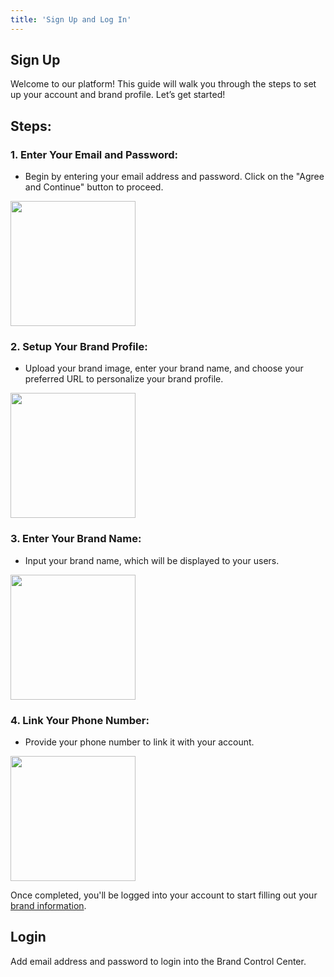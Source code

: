 ```yaml
---
title: 'Sign Up and Log In'
---
```


## Sign Up

Welcome to our platform! This guide will walk you through the steps to set up your account and brand profile. Let’s get started! 
  
## Steps:

### 1.  Enter Your Email and Password:
    

-   Begin by entering your email address and password. Click on the "Agree and Continue" button to proceed.  
      
<img height="200" src="/visual-aids/retail_media/build/sign_up_and_log_in/1.png" />


### 2.  Setup Your Brand Profile:
    
-   Upload your brand image, enter your brand name, and choose your preferred URL to personalize your brand profile.  
      
<img height="200" src="/visual-aids/retail_media/build/sign_up_and_log_in/2.png" />



### 3.  Enter Your Brand Name:
    
-   Input your brand name, which will be displayed to your users. 

<img height="200" src="/visual-aids/retail_media/build/sign_up_and_log_in/3.png" />
   

### 4.  Link Your Phone Number:  

-   Provide your phone number to link it with your account.  

<img height="200" src="/visual-aids/retail_media/build/sign_up_and_log_in/4.png" />

Once completed, you'll be logged into your account to start filling out your [brand information](http://interlink).

## Login

Add email address and password to login into the Brand Control Center.
